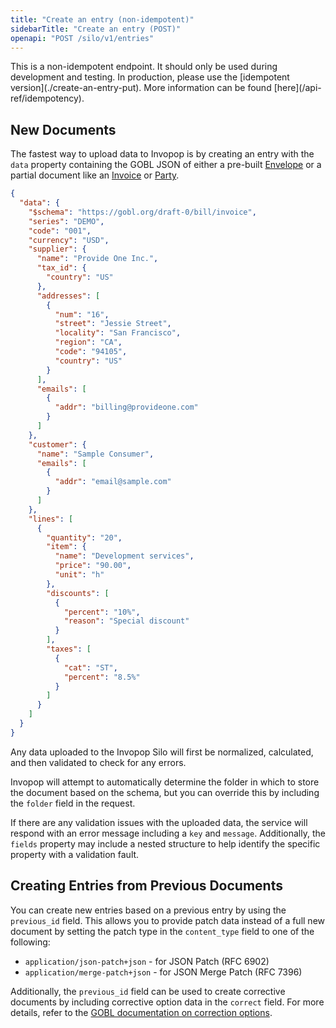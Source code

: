 ```yaml
---
title: "Create an entry (non-idempotent)"
sidebarTitle: "Create an entry (POST)"
openapi: "POST /silo/v1/entries"
---
```


<Warning>
  This is a non-idempotent endpoint. It should only be used during development
  and testing. In production, please use the [idempotent
  version](./create-an-entry-put). More information can be found
  [here](/api-ref/idempotency).
</Warning>

## New Documents

The fastest way to upload data to Invopop is by creating an entry with the <code>data</code> property containing the GOBL JSON of either a pre-built [Envelope](https://docs.gobl.org/draft-0/envelope) or a partial document like an [Invoice](https://docs.gobl.org/draft-0/bill/invoice) or [Party](https://docs.gobl.org/draft-0/org/party).

```json Invoice Payload Example
{
  "data": {
    "$schema": "https://gobl.org/draft-0/bill/invoice",
    "series": "DEMO",
    "code": "001",
    "currency": "USD",
    "supplier": {
      "name": "Provide One Inc.",
      "tax_id": {
        "country": "US"
      },
      "addresses": [
        {
          "num": "16",
          "street": "Jessie Street",
          "locality": "San Francisco",
          "region": "CA",
          "code": "94105",
          "country": "US"
        }
      ],
      "emails": [
        {
          "addr": "billing@provideone.com"
        }
      ]
    },
    "customer": {
      "name": "Sample Consumer",
      "emails": [
        {
          "addr": "email@sample.com"
        }
      ]
    },
    "lines": [
      {
        "quantity": "20",
        "item": {
          "name": "Development services",
          "price": "90.00",
          "unit": "h"
        },
        "discounts": [
          {
            "percent": "10%",
            "reason": "Special discount"
          }
        ],
        "taxes": [
          {
            "cat": "ST",
            "percent": "8.5%"
          }
        ]
      }
    ]
  }
}
```

Any data uploaded to the Invopop Silo will first be normalized, calculated, and then validated to check for any errors.

Invopop will attempt to automatically determine the folder in which to store the document based on the schema, but you can override this by including the <code>folder</code> field in the request.

If there are any validation issues with the uploaded data, the service will respond with an error message including a `key` and `message`. Additionally, the `fields` property may include a nested structure to help identify the specific property with a validation fault.

## Creating Entries from Previous Documents

You can create new entries based on a previous entry by using the <code>previous_id</code> field. This allows you to provide patch data instead of a full new document by setting the patch type in the <code>content_type</code> field to one of the following:

- <code>application/json-patch+json</code> - for JSON Patch (RFC 6902)
- <code>application/merge-patch+json</code> - for JSON Merge Patch (RFC 7396)

Additionally, the <code>previous_id</code> field can be used to create corrective documents by including corrective option data in the <code>correct</code> field. For more details, refer to the <a href="https://docs.gobl.org/draft-0/bill/correction_options">GOBL documentation on correction options</a>.
